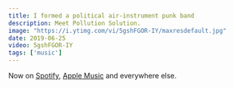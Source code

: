 ```yaml
---
title: I formed a political air-instrument punk band
description: Meet Pollution Solution.
image: "https://i.ytimg.com/vi/5gshFGOR-IY/maxresdefault.jpg"
date: 2019-06-25
video: 5gshFGOR-IY
tags: ['music']
---
```


Now on [Spotify](https://open.spotify.com/track/5feG06CWr6qris7A1xk7NV?si=rI2dmvSVTbetFJOZ-pN1JQ), [Apple Music](https://music.apple.com/gb/album/pollution-solution/1477411206?i=1477411207) and everywhere else.

